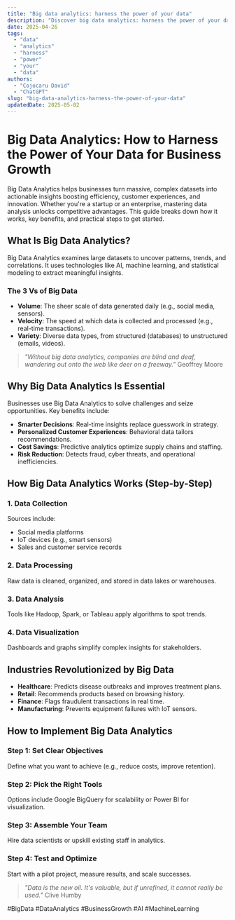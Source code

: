 ```yaml
---
title: "Big data analytics: harness the power of your data"
description: "Discover big data analytics: harness the power of your data with this in-depth guide, providing actionable insights and practical tips to boost your knowledge and results."
date: 2025-04-26
tags:
  - "data"
  - "analytics"
  - "harness"
  - "power"
  - "your"
  - "data"
authors:
  - "Cojocaru David"
  - "ChatGPT"
slug: "big-data-analytics-harness-the-power-of-your-data"
updatedDate: 2025-05-02
---
```


# Big Data Analytics: How to Harness the Power of Your Data for Business Growth  

Big Data Analytics helps businesses turn massive, complex datasets into actionable insights boosting efficiency, customer experiences, and innovation. Whether you're a startup or an enterprise, mastering data analysis unlocks competitive advantages. This guide breaks down how it works, key benefits, and practical steps to get started.  

## What Is Big Data Analytics?  

Big Data Analytics examines large datasets to uncover patterns, trends, and correlations. It uses technologies like AI, machine learning, and statistical modeling to extract meaningful insights.  

### The 3 Vs of Big Data  
- **Volume**: The sheer scale of data generated daily (e.g., social media, sensors).  
- **Velocity**: The speed at which data is collected and processed (e.g., real-time transactions).  
- **Variety**: Diverse data types, from structured (databases) to unstructured (emails, videos).  

> *"Without big data analytics, companies are blind and deaf, wandering out onto the web like deer on a freeway."*   Geoffrey Moore  

## Why Big Data Analytics Is Essential  

Businesses use Big Data Analytics to solve challenges and seize opportunities. Key benefits include:  

- **Smarter Decisions**: Real-time insights replace guesswork in strategy.  
- **Personalized Customer Experiences**: Behavioral data tailors recommendations.  
- **Cost Savings**: Predictive analytics optimize supply chains and staffing.  
- **Risk Reduction**: Detects fraud, cyber threats, and operational inefficiencies.  

## How Big Data Analytics Works (Step-by-Step)  

### 1. Data Collection  
Sources include:  
- Social media platforms  
- IoT devices (e.g., smart sensors)  
- Sales and customer service records  

### 2. Data Processing  
Raw data is cleaned, organized, and stored in data lakes or warehouses.  

### 3. Data Analysis  
Tools like Hadoop, Spark, or Tableau apply algorithms to spot trends.  

### 4. Data Visualization  
Dashboards and graphs simplify complex insights for stakeholders.  

## Industries Revolutionized by Big Data  

- **Healthcare**: Predicts disease outbreaks and improves treatment plans.  
- **Retail**: Recommends products based on browsing history.  
- **Finance**: Flags fraudulent transactions in real time.  
- **Manufacturing**: Prevents equipment failures with IoT sensors.  

## How to Implement Big Data Analytics  

### Step 1: Set Clear Objectives  
Define what you want to achieve (e.g., reduce costs, improve retention).  

### Step 2: Pick the Right Tools  
Options include Google BigQuery for scalability or Power BI for visualization.  

### Step 3: Assemble Your Team  
Hire data scientists or upskill existing staff in analytics.  

### Step 4: Test and Optimize  
Start with a pilot project, measure results, and scale successes.  

> *"Data is the new oil. It's valuable, but if unrefined, it cannot really be used."*   Clive Humby  

#BigData #DataAnalytics #BusinessGrowth #AI #MachineLearning